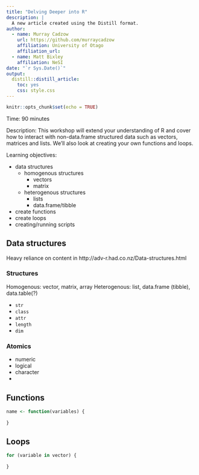 ```yaml
---
title: "Delving Deeper into R"
description: |
  A new article created using the Distill format.
author:
  - name: Murray Cadzow 
    url: https://github.com/murraycadzow
    affiliation: University of Otago
    affiliation_url:
  - name: Matt Bixley
    affiliation: NeSI 
date: "`r Sys.Date()`"
output: 
  distill::distill_article:
    toc: yes
    css: style.css
---
```


```r
knitr::opts_chunk$set(echo = TRUE)
```




Time: 90 minutes



Description: This workshop will extend your understanding of R and cover how to interact with non-data.frame structured data such as vectors, matrices and lists. We'll also look at creating your own functions and loops.

Learning objectives:

- data structures
    - homogenous structures
        - vectors
        - matrix
    - heterogenous structures
        - lists
        - data.frame/tibble
- create functions
- create loops
- creating/running scripts


## Data structures

Heavy reliance on content in http://adv-r.had.co.nz/Data-structures.html


### Structures

Homogenous: vector, matrix, array
Heterogenous: list, data.frame (tibble), data.table(?)

- `str`
- `class`
- `attr`
- `length`
- `dim`


### Atomics

- numeric
- logical
- character
- 

## Functions

```r
name <- function(variables) {
  
}
```


## Loops


```r
for (variable in vector) {
  
}
```
